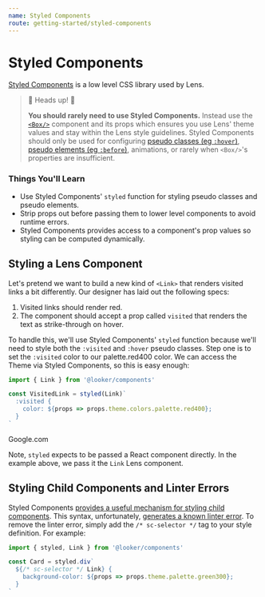```yaml
---
name: Styled Components
route: getting-started/styled-components
---
```



# Styled Components

[Styled Components](https://www.styled-components.com/) is a low level CSS
library used by Lens.

> 👋 Heads up! 👋
>
> **You should rarely need to use Styled Components.** Instead use the [`<Box/>`](/layout/box)
> component and its props which ensures you use Lens' theme values and
> stay within the Lens style guidelines. Styled Components should only be
> used for configuring [pseudo classes (eg `:hover`)](https://developer.mozilla.org/en-US/docs/Web/CSS/Pseudo-classes), [pseudo elements (eg
> `:before`)](https://developer.mozilla.org/en-US/docs/Web/CSS/Pseudo-elements), animations, or rarely when `<Box/>`'s properties are insufficient.

### Things You'll Learn

- Use Styled Components' `styled` function for styling pseudo classes and pseudo
  elements.
- Strip props out before passing them to lower level components to avoid runtime
  errors.
- Styled Components provides access to a component's prop values so styling can
  be computed dynamically.

## Styling a Lens Component

Let's pretend we want to build a new kind of `<Link>` that renders visited links
a bit differently. Our designer has laid out the following specs:

1.  Visited links should render red.
2.  The component should accept a prop called `visited` that renders the text as
    strike-through on hover.

To handle this, we'll use Styled Components' `styled` function because we'll
need to style both the `:visited` and `:hover` pseudo classes. Step one is to
set the `:visited` color to our palette.red400 color. We can access the Theme
via Styled Components, so this is easy enough:

```jsx
import { Link } from '@looker/components'

const VisitedLink = styled(Link)`
  :visited {
    color: ${props => props.theme.colors.palette.red400};
  }
`
```

<Playground>
  <VisitedLink href="https://www.google.com">Google.com</VisitedLink>
</Playground>

Note, `styled` expects to be passed a React component directly. In the example
above, we pass it the `Link` Lens component.

## Styling Child Components and Linter Errors

Styled Components [provides a useful mechanism for styling child components](https://www.styled-components.com/docs/advanced#referring-to-other-components). This syntax, unfortunately, [generates a known linter error](https://github.com/styled-components/stylelint-processor-styled-components/issues/34#issuecomment-325339118). To remove the linter error, simply add the `/* sc-selector */` tag to your style definition. For example:

```jsx
import { styled, Link } from '@looker/components'

const Card = styled.div`
  ${/* sc-selector */ Link} {
    background-color: ${props => props.theme.palette.green300};
  }
`
```
